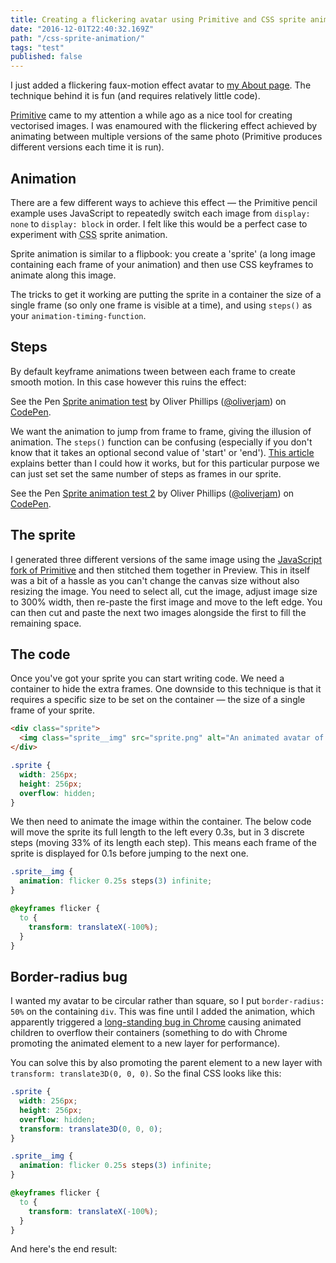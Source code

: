 ```yaml
---
title: Creating a flickering avatar using Primitive and CSS sprite animation
date: "2016-12-01T22:40:32.169Z"
path: "/css-sprite-animation/"
tags: "test"
published: false
---
```


I just added a flickering faux-motion effect avatar to [my About page]. The technique behind it is fun (and requires relatively little code).

[Primitive] came to my attention a while ago as a nice tool for creating vectorised images. I was enamoured with the flickering effect achieved by animating between multiple versions of the same photo (Primitive produces different versions each time it is run).

## Animation

There are a few different ways to achieve this effect — the Primitive pencil example uses JavaScript to repeatedly switch each image from `display: none` to `display: block` in order. I felt like this would be a perfect case to experiment with <abbr title="cascading style sheets">CSS</abbr> sprite animation.

Sprite animation is similar to a flipbook: you create a 'sprite' (a long image containing each frame of your animation) and then use <abbr>CSS</abbr> keyframes to animate along this image.

The tricks to get it working are putting the sprite in a container the size of a single frame (so only one frame is visible at a time), and using `steps()` as your `animation-timing-function`.

## Steps

By default keyframe animations tween between each frame to create smooth motion. In this case however this ruins the effect:

<p data-height="350" data-theme-id="26563" data-slug-hash="QGOaPd" data-default-tab="result" data-user="oliverjam" data-embed-version="2" data-pen-title="Sprite animation test" class="codepen">See the Pen <a href="http://codepen.io/oliverjam/pen/QGOaPd/">Sprite animation test</a> by Oliver Phillips (<a href="http://codepen.io/oliverjam">@oliverjam</a>) on <a href="http://codepen.io">CodePen</a>.</p>

We want the animation to jump from frame to frame, giving the illusion of animation. The `steps()` function can be confusing (especially if you don't know that it takes an optional second value of 'start' or 'end'). [This article] explains better than I could how it works, but for this particular purpose we can just set set the same number of steps as frames in our sprite.

<p data-height="350" data-theme-id="26563" data-slug-hash="rWpeWv" data-default-tab="result" data-user="oliverjam" data-embed-version="2" data-pen-title="Sprite animation test 2" class="codepen">See the Pen <a href="http://codepen.io/oliverjam/pen/rWpeWv/">Sprite animation test 2</a> by Oliver Phillips (<a href="http://codepen.io/oliverjam">@oliverjam</a>) on <a href="http://codepen.io">CodePen</a>.</p>

## The sprite

I generated three different versions of the same image using the [JavaScript fork of Primitive] and then stitched them together in Preview. This in itself was a bit of a hassle as you can't change the canvas size without also resizing the image. You need to select all, cut the image, adjust image size to 300% width, then re-paste the first image and move to the left edge. You can then cut and paste the next two images alongside the first to fill the remaining space.

## The code

Once you've got your sprite you can start writing code. We need a container to hide the extra frames. One downside to this technique is that it requires a specific size to be set on the container — the size of a single frame of your sprite.

```html
<div class="sprite">
  <img class="sprite__img" src="sprite.png" alt="An animated avatar of Oli" />
</div>
```

```css
.sprite {
  width: 256px;
  height: 256px;
  overflow: hidden;
}
```

We then need to animate the image within the container. The below code will move the sprite its full length to the left every 0.3s, but in 3 discrete steps (moving 33% of its length each step). This means each frame of the sprite is displayed for 0.1s before jumping to the next one.

```css
.sprite__img {
  animation: flicker 0.25s steps(3) infinite;
}

@keyframes flicker {
  to {
    transform: translateX(-100%);
  }
}
```

## Border-radius bug

I wanted my avatar to be circular rather than square, so I put `border-radius: 50%` on the containing `div`. This was fine until I added the animation, which apparently triggered a [long-standing bug in Chrome] causing animated children to overflow their containers (something to do with Chrome promoting the animated element to a new layer for performance).

You can solve this by also promoting the parent element to a new layer with `transform: translate3D(0, 0, 0)`. So the final <abbr>CSS</abbr> looks like this:

```css
.sprite {
  width: 256px;
  height: 256px;
  overflow: hidden;
  transform: translate3D(0, 0, 0);
}

.sprite__img {
  animation: flicker 0.25s steps(3) infinite;
}

@keyframes flicker {
  to {
    transform: translateX(-100%);
  }
}
```

And here's the end result:

[my about page]: "/about"
[primitive]: "https://github.com/fogleman/primitive"
[this article]: "https://designmodo.com/steps-css-animations/"
[javascript fork of primitive]: "https://ondras.github.io/primitive.js/"
[long-standing bug in chrome]: "https://bugs.chromium.org/p/chromium/issues/detail?id=157218"
